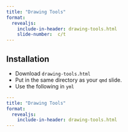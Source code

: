 ```yaml
---
title: "Drawing Tools"
format:
  revealjs:
    include-in-header: drawing-tools.html
    slide-number:  c/t
---
```


## Installation

- Download `drawing-tools.html`
- Put in the same directory as your `qmd` slide.
- Use the following in `yml`


```.yml
---
title: "Drawing Tools"
format:
  revealjs:
    include-in-header: drawing-tools.html
---
```



